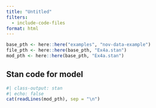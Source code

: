 ```yaml
---
title: "Untitled"
filters:
  - include-code-files
format: html
---
```


```r
base_pth <- here::here("examples", "nov-data-example")
file_pth <- here::here(base_pth, "Ex4a.stan")
mod_pth <- here::here(base_pth, "Ex4a.stan")
```

<!--
```.stan
```
-->

::: {.callout-note collapse=true}

## Stan code for model

```r
#| class-output: stan
#| echo: false
cat(readLines(mod_pth), sep = "\n")
```

:::
